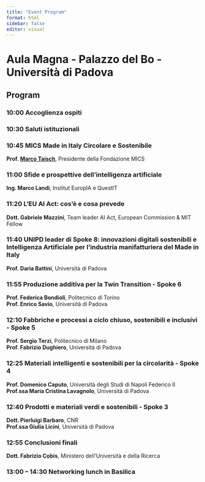 ```yaml
---
title: "Event Program"
format: html
sidebar: false
editor: visual
---
```


# Aula Magna - Palazzo del Bo - Università di Padova

## Program

### 10:00 Accoglienza ospiti

### 10:30 Saluti istituzionali

### 10:45 MICS Made in Italy Circolare e Sostenibile

**Prof. [Marco Taisch](https://it.linkedin.com/in/marcotaisch)**, Presidente della Fondazione MICS

### 11:00 Sfide e prospettive dell'intelligenza artificiale

**Ing. Marco Landi**, Institut EuropIA e QuestIT

### 11:20 L’EU AI Act: cos’è e cosa prevede

**Dott. Gabriele Mazzini**, Team leader AI Act, European Commission & MIT Fellow

### 11:40 UNIPD leader di Spoke 8: innovazioni digitali sostenibili e Intelligenza Artificiale per l'industria manifatturiera del Made in Italy

**Prof. Daria Battini**, Università di Padova

### 11:55 Produzione additiva per la Twin Transition - Spoke 6

**Prof. Federica Bondioli**, Politecnico di Torino\
**Prof. Enrico Savio**, Università di Padova

### 12:10 Fabbriche e processi a ciclo chiuso, sostenibili e inclusivi - Spoke 5

**Prof. Sergio Terzi**, Politecnico di Milano\
**Prof. Fabrizio Dughiero**, Università di Padova

### 12:25 Materiali intelligenti e sostenibili per la circolarità - Spoke 4

**Prof. Domenico Caputo**, Università degli Studi di Napoli Federico II\
**Prof.ssa Maria Cristina Lavagnolo**, Università di Padova

### 12:40 Prodotti e materiali verdi e sostenibili - Spoke 3

**Dott. Pierluigi Barbaro**, CNR\
**Prof.ssa Giulia Licini**, Università di Padova

### 12:55 Conclusioni finali

**Dott. Fabrizio Cobis**, Ministero dell’Università e della Ricerca

### 13:00 – 14:30 Networking lunch in Basilica
